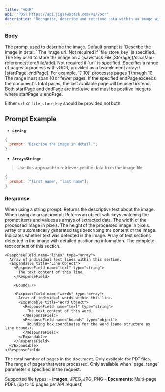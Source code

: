 ```yaml
---
title: "vOCR"
api: "POST https://api.jigsawstack.com/v1/vocr"
description: "Recognise, describe and retrieve data within an image with great accuracy."
---
```



### Body

<ParamField body="prompt" type="string | Array<string> | object">
  The prompt used to describe the image. Default prompt is `Describe the image in detail.`
  
</ParamField>

<ParamField body="url" type="string">
  The image url. Not required if `file_store_key` is specified.
</ParamField>

<ParamField body="file_store_key" type="string">
  The key used to store the image on Jigsawstack File [Storage](/docs/api-reference/store/file/add). Not required if `url` is specified.
</ParamField>

<ParamField body="page_range" type="Array<number>">
  Specifies a range of pages to process with vOCR, provided as a two-element array: \[startPage, endPage]. For example, `[1,10]` processes pages 1
  through 10. The range must span 10 or fewer pages. If the specified endPage exceeds the document's total pages, the last available page will be used
  instead. Both startPage and endPage are inclusive and must be positive integers where startPage ≤ endPage.
</ParamField>

<Info>Either `url` or `file_store_key` should be provided not both.</Info>

## Prompt Example

- **`String`**

```javascript
{
  prompt: "Describe the image in detail.";
}
```

- **`Array<String>`**

> Use this approach to retrieve specific data from the image file.

```javascript
{
  prompt: ["first name", "last name"];
}
```

<Snippet file="header.mdx" />

### Response

<BasicResponse/>
<ResponseField name="context" type="string | object">
  When using a string prompt: Returns the descriptive text about the image.
  When using an array prompt: Returns an object with keys matching the prompt items and values as arrays of extracted data.
</ResponseField>

<ResponseField name="width" type="number">
  The width of the processed image in pixels.
</ResponseField>

<ResponseField name="height" type="number">
  The height of the processed image in pixels.
</ResponseField>

<ResponseField name="tags" type="string[]">
  Array of automatically generated tags describing the content of the image.
</ResponseField>

<ResponseField name="has_text" type="boolean">
  Indicates whether text was detected in the image.
</ResponseField>

<ResponseField name="sections" type="array">
  Array of text sections detected in the image with detailed positioning information.
  <Expandable title="Section Object">
    <ResponseField name="text" type="string">
      The complete text content of this section.
    </ResponseField>
    
    <ResponseField name="lines" type="array">
      Array of individual text lines within this section.
      <Expandable title="Line Object">
        <ResponseField name="text" type="string">
          The text content of this line.
        </ResponseField>

        <Bounds />

        <ResponseField name="words" type="array">
          Array of individual words within this line.
          <Expandable title="Word Object">
            <ResponseField name="text" type="string">
              The text content of this word.
            </ResponseField>
            <ResponseField name="bounds" type="object">
              Bounding box coordinates for the word (same structure as line bounds).
            </ResponseField>
          </Expandable>
        </ResponseField>
      </Expandable>
    </ResponseField>
  </Expandable>
</ResponseField>

<ResponseField name="total_pages" type="number" optional>
  The total number of pages in the document. Only available for PDF files.
</ResponseField>

<ResponseField name="page_range" type="number[]" optional>
  The range of pages that were processed. Only available when `page_range` parameter is specified in the request.
</ResponseField>


<Info>Supported file types: - **Images**: JPEG, JPG, PNG - **Documents**: Multi-page PDFs (up to 10 pages per API request)</Info>

<VocrSnippet />
